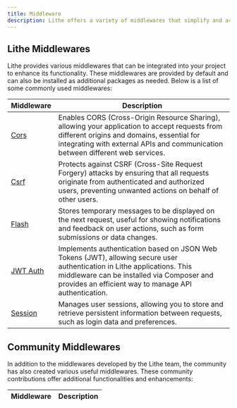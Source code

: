 ```yaml
---
title: Middleware  
description: Lithe offers a variety of middlewares that simplify and accelerate web application development, allowing you to focus on creating specific features for your application.  
---
```


## Lithe Middlewares

Lithe provides various middlewares that can be integrated into your project to enhance its functionality. These middlewares are provided by default and can also be installed as additional packages as needed. Below is a list of some commonly used middlewares:

| Middleware | Description |
|------------|-------------|
| [Cors](/resources/middleware/cors) | Enables CORS (Cross-Origin Resource Sharing), allowing your application to accept requests from different origins and domains, essential for integrating with external APIs and communication between different web services. |
| [Csrf](/resources/middleware/csrf) | Protects against CSRF (Cross-Site Request Forgery) attacks by ensuring that all requests originate from authenticated and authorized users, preventing unwanted actions on behalf of other users. |
| [Flash](/resources/middleware/flash) | Stores temporary messages to be displayed on the next request, useful for showing notifications and feedback on user actions, such as form submissions or data changes. |
| [JWT Auth](https://github.com/lithephp/jwt-auth) | Implements authentication based on JSON Web Tokens (JWT), allowing secure user authentication in Lithe applications. This middleware can be installed via Composer and provides an efficient way to manage API authentication. |
| [Session](/resources/middleware/session) | Manages user sessions, allowing you to store and retrieve persistent information between requests, such as login data and preferences. |

## Community Middlewares

In addition to the middlewares developed by the Lithe team, the community has also created various useful middlewares. These community contributions offer additional functionalities and enhancements:

| Middleware | Description |
|------------|-------------|
